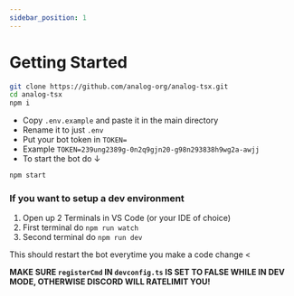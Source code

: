 ```yaml
---
sidebar_position: 1
---
```



# Getting Started 

```sh
git clone https://github.com/analog-org/analog-tsx.git
cd analog-tsx
npm i
```
- Copy `.env.example` and paste it in the main directory
- Rename it to just `.env`
- Put your bot token in `TOKEN=` 
- Example `TOKEN=239ung2389g-0n2q9gjn20-g98n293838h9wg2a-awjj`
- To start the bot do ↓
```sh
npm start
```
### If you want to setup a dev environment 
1. Open up 2 Terminals in VS Code (or your IDE of choice)
2. First terminal do `npm run watch`
3. Second terminal do `npm run dev` 

This should restart the bot everytime you make a code change
<

**MAKE SURE `registerCmd` IN `devconfig.ts` IS SET TO FALSE WHILE IN DEV MODE, OTHERWISE DISCORD WILL RATELIMIT YOU!**

